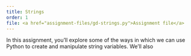 ```yaml
---
title: Strings
order: 1
file: <a href="assignment-files/gd-strings.py">Assignment file</a>
---
```


In this assignment, you'll explore some of the ways in which we can use Python to create and manipulate string variables. We'll also 